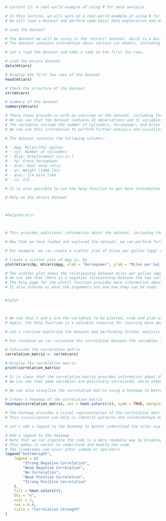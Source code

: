 
```r
# Lecture 13: A real-world example of using R for data analysis

# In this lecture, we will work on a real-world example of using R for data analysis.
# We will load a dataset and perform some basic data exploration and analysis.

# Load the dataset

# The dataset we will be using is the "mtcars" dataset, which is a built-in dataset in R.
# The dataset contains information about various car models, including the number of cylinders, horsepower, and miles per gallon (mpg).

# Let's load the dataset and take a look at the first few rows.

# Load the mtcars dataset
data(mtcars)

# Display the first few rows of the dataset
head(mtcars)

# Check the structure of the dataset
str(mtcars)

# Summary of the dataset
summary(mtcars)

# These steps provide us with an overview of the dataset, including the column names, data types, and summary statistics.
# We can see that the dataset contains 32 observations and 11 variables.
# The variables include the number of cylinders, horsepower, and miles per gallon (mpg) of each car model.
# We can use this information to perform further analysis and visualization of the dataset.

# The dataset contains the following columns:'

# - mpg: Miles/(US) gallon
# - cyl: Number of cylinders
# - disp: Displacement (cu.in.)
# - hp: Gross horsepower
# - drat: Rear axle ratio
# - wt: Weight (1000 lbs)
# - qsec: 1/4 mile time
# - vs: V/S

# It is also possible to use the help function to get more information about the dataset (since it is a built-in dataset in R).

# Help on the mtcars dataset



#help(mtcars)



# This provides additional information about the dataset, including the source and description of the dataset.

# Now that we have loaded and explored the dataset, we can perform further analysis and visualization to gain insights from the data.

# For example, we can create a scatter plot of miles per gallon (mpg) versus horsepower to see if there is a relationship between the two variables.

# Create a scatter plot of mpg vs. hp
plot(mtcars$hp, mtcars$mpg, xlab = "Horsepower", ylab = "Miles per Gallon", main = "Scatter Plot of MPG vs. Horsepower")

# The scatter plot shows the relationship between miles per gallon (mpg) and horsepower for the car models in the dataset.
# We can see that there is a negative relationship between the two variables, with higher horsepower values corresponding to lower miles per gallon values.
# The help page for the plot() function provides more information about customizing plots and adding labels and titles.
# It also informs us what the arguments are and how they can be used.


#?plot



# We see that x and y are the variables to be plotted, xlab and ylab are the labels for the x and y axes, and main is the title of the plot.
# Again, the help function is a valuable resource for learning more about functions and how to use them in R.

# Let's continue exploring the dataset and performing further analysis to gain insights from the data.

# For instance we can calculate the correlation between the variables in the dataset.

# Calculate the correlation matrix
correlation_matrix <- cor(mtcars)

# Display the correlation matrix
print(correlation_matrix)

# It is clear that the correlation matrix provides information about the relationships between the variables in the dataset.
# We can see that some variables are positively correlated, while others are negatively correlated.

# We can also visualize the correlation matrix using a heatmap to better understand the relationships between the variables.

# Create a heatmap of the correlation matrix
heatmap(correlation_matrix, col = heat.colors(10), symm = TRUE, margins = c(10, 10))

# The heatmap provides a visual representation of the correlation matrix, with warmer colors indicating stronger positive correlations and cooler colors indicating stronger negative correlations.
# This visualization can help us identify patterns and relationships between the variables in the dataset.

# Let's add a legend to the heatmap to better understand the color scale.

# Add a legend to the heatmap
# Note that we can organize the code in a more readable way by breaking it into multiple lines.
# This makes it easier to understand and modify the code.
# The linebreaks can occur after commas or operators.
legend("bottomright",
    legend = c(
        "Strong Negative Correlation",
        "Weak Negative Correlation",
        "No Correlation",
        "Weak Positive Correlation",
        "Strong Positive Correlation"
    ),
    fill = heat.colors(5),
    bty = "n",
    ncol = 1,
    cex = 0.8,
    title = "Correlation Strength"
)
```

